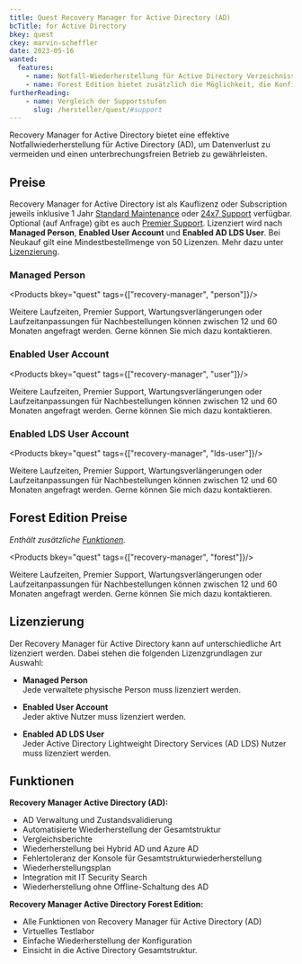 ```yaml
---
title: Quest Recovery Manager for Active Directory (AD)
bcTitle: for Active Directory
bkey: quest
ckey: marvin-scheffler
date: 2023-05-16
wanted:
  features:
    - name: Notfall-Wiederherstellung für Active Directory Verzeichnisse und Strukturen
    - name: Forest Edition bietet zusätzlich die Möglichkeit, die Konfiguration wiederherzustellen und die gesamte AD-Struktur einzusehen.
furtherReading:
    - name: Vergleich der Supportstufen
      slug: /hersteller/quest/#support
---
```




<Intro>

Recovery Manager for Active Directory bietet eine effektive Notfallwiederherstellung für Active Directory (AD), um Datenverlust zu vermeiden und einen unterbrechungsfreien Betrieb zu gewährleisten.

</Intro>

<TOC />


## Preise

Recovery Manager for Active Directory ist als Kauflizenz oder Subscription jeweils inklusive 1 Jahr [Standard Maintenance](/hersteller/quest/#standard-support) oder [24x7 Support](/hersteller/quest/#24x7-support) verfügbar. Optional (auf Anfrage) gibt es auch [Premier Support](/hersteller/quest/#premier-support). Lizenziert wird nach **Managed Person**, **Enabled User Account** und **Enabled AD LDS User**. Bei Neukauf gilt eine Mindestbestellmenge von 50 Lizenzen. Mehr dazu unter [Lizenzierung](/hersteller/quest/recovery-manager/active-directory/#lizenzierung).

### Managed Person


<Products bkey="quest" tags={["recovery-manager", "person"]}/>

<Info>

Weitere Laufzeiten, Premier Support, Wartungsverlängerungen oder Laufzeitanpassungen für Nachbestellungen können zwischen 12 und 60 Monaten angefragt werden. Gerne können Sie mich dazu kontaktieren.

</Info>

### Enabled User Account

<Products bkey="quest" tags={["recovery-manager", "user"]}/>

<Info>

Weitere Laufzeiten, Premier Support, Wartungsverlängerungen oder Laufzeitanpassungen für Nachbestellungen können zwischen 12 und 60 Monaten angefragt werden. Gerne können Sie mich dazu kontaktieren.

</Info>

### Enabled LDS User Account


<Products bkey="quest" tags={["recovery-manager", "lds-user"]}/>

<Info>

Weitere Laufzeiten, Premier Support, Wartungsverlängerungen oder Laufzeitanpassungen für Nachbestellungen können zwischen 12 und 60 Monaten angefragt werden. Gerne können Sie mich dazu kontaktieren.

</Info>

## Forest Edition Preise

_Enthält zusätzliche [Funktionen](#funktionen)._

<Products bkey="quest" tags={["recovery-manager", "forest"]}/>

<Info>

Weitere Laufzeiten, Premier Support, Wartungsverlängerungen oder Laufzeitanpassungen für Nachbestellungen können zwischen 12 und 60 Monaten angefragt werden. Gerne können Sie mich dazu kontaktieren.

</Info>


## Lizenzierung

Der Recovery Manager für Active Directory kann auf unterschiedliche Art lizenziert werden. Dabei stehen die folgenden Lizenzgrundlagen zur Auswahl:

- **Managed Person** <br />
Jede verwaltete physische Person muss lizenziert werden.

- **Enabled User Account** <br />
Jeder aktive Nutzer muss lizenziert werden.

- **Enabled AD LDS User** <br />
Jeder Active Directory Lightweight Directory Services (AD LDS) Nutzer muss lizenziert werden.


## Funktionen

**Recovery Manager Active Directory (AD):**

- AD Verwaltung und Zustandsvalidierung
- Automatisierte Wiederherstellung der Gesamtstruktur
- Vergleichsberichte
- Wiederherstellung bei Hybrid AD und Azure AD
- Fehlertoleranz der Konsole für Gesamtstrukturwiederherstellung
- Wiederherstellungsplan
- Integration mit IT Security Search
- Wiederherstellung ohne Offline-Schaltung des AD



**Recovery Manager Active Directory Forest Edition:**

- Alle Funktionen von Recovery Manager für Active Directory (AD)
- Virtuelles Testlabor
- Einfache Wiederherstellung der Konfiguration
- Einsicht in die Active Directory Gesamtstruktur.
